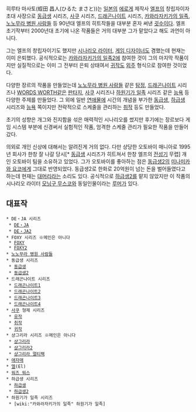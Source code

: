 히루타 마사토(蛭田 昌人(ひるた まさと))는 [[일본]]의 [[에로게]] 제작사 [[엘프]]의 창립자이자 초대 사장으로 [[동급생]] 시리즈, [[사쿠]] 시리즈, [[드래곤나이트]] 시리즈, [[카와라자키가의 일족]], [[노노무라 병원 사람들]] 등 90년대 엘프의 히트작들을 대부분 혼자 써낸 [[굇수]]이다. 엘프 초기작부터 2000년대 초기에 나온 작품들은 거의 대부분 그가 맡았다고 해도 과언이 아니다.

그는 엘프의 창립자이기도 했지만 [[시나리오 라이터]], [[게임 디자이너]]도 겸했는데 현재는 이미 은퇴했다. 공식적으로는 [[카와라자키가의 일족2]]에 참여한 것이 그의 마지막 작품이지만 실질적으로는 이미 그 전부터 은퇴 상태여서 [[귀작]]도 [[외주]] 형식으로 참여한 것이었다.

다양한 장르의 작품을 만들었는데 [[노노무라 병원 사람들]] 같은 [[탐정]], [[드래곤나이트]] 시리즈나 [[WORDS WORTH]]같은 [[판타지]], [[사쿠]] 시리즈나 [[하원기가 일족]] 시리즈 같은 [[능욕]] 등 다양한 주제를 만들었다. 그 외에 일반 [[연애]]물에 시간의 개념을 부가한 [[동급생]], [[하급생]] 시리즈와 [[능욕]] 쪽이지만 전략적으로 스케줄을 관리하는 [[취작]] 등도 만들었다.

초기의 성향은 개그와 진지함을 섞은 매력적인 시나리오를 썼지만 후기에는 장르보다 게임 시스템 부분에 신경써서 실험적인 작품, 엄격한 스케줄 관리가 필요한 작품을 만들어갔다. 

의외로 개인 신상에 대해서는 알려진게 거의 없다. 다만 상당한 오토바이 매니아로 1995년 회사가 한창 잘 나갈 당시[* [[동급생]] 시리즈가 히트쳐서 한창 엘프의 [[전성기]] 무렵] 개인 오토바이 팀을 소유하고 있었다. 그가 오토바이를 좋아하는 점은 [[동급생2]]의 [[미나미카와 요코]]에게 그대로 반영되었다. 동급생2로 한화로 20억원이 넘는 돈을 벌어들였다고 하는데 현재는 [[대머리]]라는 소리도 있다. 공식적으로 [[하급생2]]를 맡지 않았지만 이 작품의 시나리오 라이터 [[모닝구 무스코]]와 동일인물이라는 [[루머]]가 있다.

== 대표작 ==
 * DE・JA 시리즈
  * [[DE・JA]]
  * [[DE・JA2]]
 * FOXY 시리즈 ※메인은 아니다
  * [[FOXY]]
  * [[FOXY2]]
 * [[노노무라 병원 사람들]]
 * 동급생 시리즈
  * [[동급생]]
  * [[동급생2]]
 * 드래곤나이트 시리즈
  * [[드래곤나이트1]]
  * [[드래곤나이트2]]
  * [[드래곤나이트3]]
  * [[드래곤나이트4]]
 * [[사쿠]] 형제 시리즈
  * [[유작]]
  * [[취작]]
  * [[귀작]]
 * 샹그리라 시리즈 ※메인은 아니다
  * [[샹그리라]]
  * [[샹그리라2]]
  * [[샹그리라 멀티팩]]
 * [[애자매]]
 * [[엘]](El)
 * [[워즈 워스]]
 * 하급생 시리즈
  * [[하급생]]
  * [[하급생2]]
 * 하원기가 일족 시리즈
  * [wiki:"카와라자키가의 일족" 하원기가 일족]
